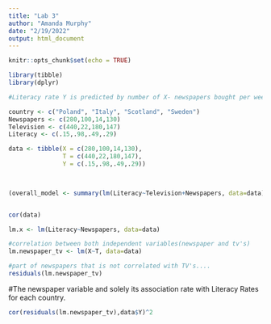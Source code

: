 ```yaml
---
title: "Lab 3"
author: "Amanda Murphy"
date: "2/19/2022"
output: html_document
---
```


```r
knitr::opts_chunk$set(echo = TRUE)
```

```r
library(tibble)
library(dplyr)

#Literacy rate Y is predicted by number of X- newspapers bought per week, and T- televisions per family, per 1000 people in each country- Poland, Italy, Scotland , Sweden.

country <- c("Poland", "Italy", "Scotland", "Sweden")
Newspapers <- c(280,100,14,130)
Television <- c(440,22,180,147)
Literacy <- c(.15,.98,.49,.29)

data <- tibble(X = c(280,100,14,130),
               T = c(440,22,180,147),
               Y = c(.15,.98,.49,.29))


          
(overall_model <- summary(lm(Literacy~Television+Newspapers, data=data)))


cor(data)

```


```r
lm.x <- lm(Literacy~Newspapers, data=data)
```



```r
#correlation between both independent variables(newspaper and tv's)
lm.newspaper_tv <- lm(X~T, data=data)
```

```r
#part of newspapers that is not correlated with TV's....
residuals(lm.newspaper_tv)
```

#The newspaper variable and solely its association rate with Literacy Rates for each country.
```r
cor(residuals(lm.newspaper_tv),data$Y)^2 

```

